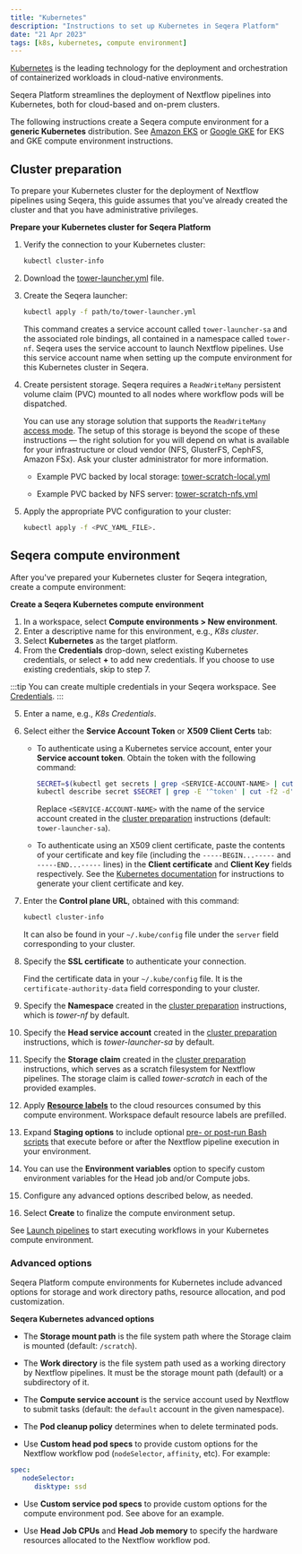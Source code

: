 ```yaml
---
title: "Kubernetes"
description: "Instructions to set up Kubernetes in Seqera Platform"
date: "21 Apr 2023"
tags: [k8s, kubernetes, compute environment]
---
```


[Kubernetes](https://kubernetes.io/) is the leading technology for the deployment and orchestration of containerized workloads in cloud-native environments.

Seqera Platform streamlines the deployment of Nextflow pipelines into Kubernetes, both for cloud-based and on-prem clusters.

The following instructions create a Seqera compute environment for a **generic Kubernetes** distribution. See [Amazon EKS](./eks.mdx) or [Google GKE](./gke.mdx) for EKS and GKE compute environment instructions.

## Cluster preparation

To prepare your Kubernetes cluster for the deployment of Nextflow pipelines using Seqera, this guide assumes that you've already created the cluster and that you have administrative privileges.

**Prepare your Kubernetes cluster for Seqera Platform**

1. Verify the connection to your Kubernetes cluster:

   ```bash
   kubectl cluster-info
   ```

2. Download the [tower-launcher.yml](../_templates/k8s/tower-launcher.yml) file.

3. Create the Seqera launcher:

   ```bash
   kubectl apply -f path/to/tower-launcher.yml
   ```

   This command creates a service account called `tower-launcher-sa` and the associated role bindings, all contained in a namespace called `tower-nf`. Seqera uses the service account to launch Nextflow pipelines. Use this service account name when setting up the compute environment for this Kubernetes cluster in Seqera.

4. Create persistent storage. Seqera requires a `ReadWriteMany` persistent volume claim (PVC) mounted to all nodes where workflow pods will be dispatched.

   You can use any storage solution that supports the `ReadWriteMany` [access mode](https://kubernetes.io/docs/concepts/storage/persistent-volumes/#access-modes). The setup of this storage is beyond the scope of these instructions — the right solution for you will depend on what is available for your infrastructure or cloud vendor (NFS, GlusterFS, CephFS, Amazon FSx). Ask your cluster administrator for more information.

   - Example PVC backed by local storage: [tower-scratch-local.yml](../_templates/k8s/tower-scratch-local.yml)

   - Example PVC backed by NFS server: [tower-scratch-nfs.yml](../_templates/k8s/tower-scratch-nfs.yml)

5. Apply the appropriate PVC configuration to your cluster:

   ```bash
   kubectl apply -f <PVC_YAML_FILE>.
   ```

## Seqera compute environment

After you've prepared your Kubernetes cluster for Seqera integration, create a compute environment:

**Create a Seqera Kubernetes compute environment**

1. In a workspace, select **Compute environments > New environment**.
2. Enter a descriptive name for this environment, e.g., _K8s cluster_.
3. Select **Kubernetes** as the target platform.
4. From the **Credentials** drop-down, select existing Kubernetes credentials, or select **+** to add new credentials. If you choose to use existing credentials, skip to step 7.

:::tip
You can create multiple credentials in your Seqera workspace. See [Credentials](../credentials/overview.mdx).
:::

5. Enter a name, e.g., _K8s Credentials_.
6. Select either the **Service Account Token** or **X509 Client Certs** tab:

   - To authenticate using a Kubernetes service account, enter your **Service account token**. Obtain the token with the following command:

      ```bash
      SECRET=$(kubectl get secrets | grep <SERVICE-ACCOUNT-NAME> | cut -f1 -d ' ')
      kubectl describe secret $SECRET | grep -E '^token' | cut -f2 -d':' | tr -d '\t'
      ```

      Replace `<SERVICE-ACCOUNT-NAME>` with the name of the service account created in the [cluster preparation](#cluster-preparation) instructions (default: `tower-launcher-sa`).

   - To authenticate using an X509 client certificate, paste the contents of your certificate and key file (including the `-----BEGIN...-----` and `-----END...-----` lines) in the **Client certificate** and **Client Key** fields respectively. See the [Kubernetes documentation](https://kubernetes.io/docs/tasks/administer-cluster/certificates/) for instructions to generate your client certificate and key. 

7. Enter the **Control plane URL**, obtained with this command:

   ```bash
   kubectl cluster-info
   ```

   It can also be found in your `~/.kube/config` file under the `server` field corresponding to your cluster.

8. Specify the **SSL certificate** to authenticate your connection.

   Find the certificate data in your `~/.kube/config` file. It is the `certificate-authority-data` field corresponding to your cluster.

9. Specify the **Namespace** created in the [cluster preparation](#cluster-preparation) instructions, which is _tower-nf_ by default.
10. Specify the **Head service account** created in the [cluster preparation](#cluster-preparation) instructions, which is _tower-launcher-sa_ by default.
11. Specify the **Storage claim** created in the [cluster preparation](#cluster-preparation) instructions, which serves as a scratch filesystem for Nextflow pipelines. The storage claim is called _tower-scratch_ in each of the provided examples.
12. Apply [**Resource labels**](../resource-labels/overview.mdx) to the cloud resources consumed by this compute environment. Workspace default resource labels are prefilled.
13. Expand **Staging options** to include optional [pre- or post-run Bash scripts](../launch/advanced.mdx#pre-and-post-run-scripts) that execute before or after the Nextflow pipeline execution in your environment.
14. You can use the **Environment variables** option to specify custom environment variables for the Head job and/or Compute jobs.
15. Configure any advanced options described below, as needed.
16. Select **Create** to finalize the compute environment setup.

See [Launch pipelines](../launch/launchpad.mdx) to start executing workflows in your Kubernetes compute environment.

### Advanced options

Seqera Platform compute environments for Kubernetes include advanced options for storage and work directory paths, resource allocation, and pod customization.

**Seqera Kubernetes advanced options**

- The **Storage mount path** is the file system path where the Storage claim is mounted (default: `/scratch`).

- The **Work directory** is the file system path used as a working directory by Nextflow pipelines. It must be the storage mount path (default) or a subdirectory of it.

- The **Compute service account** is the service account used by Nextflow to submit tasks (default: the `default` account in the given namespace).

- The **Pod cleanup policy** determines when to delete terminated pods.

- Use **Custom head pod specs** to provide custom options for the Nextflow workflow pod (`nodeSelector`, `affinity`, etc). For example:

```yaml
spec:
   nodeSelector:
      disktype: ssd
```

- Use **Custom service pod specs** to provide custom options for the compute environment pod. See above for an example.

- Use **Head Job CPUs** and **Head Job memory** to specify the hardware resources allocated to the Nextflow workflow pod.

<!-- sync with DevOps about recent Ingress changes and implication for cluster prep and what we expect-->
